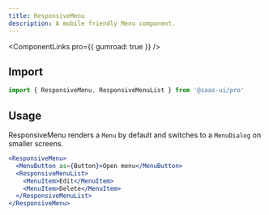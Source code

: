 ```yaml
---
title: ResponsiveMenu
description: A mobile friendly Menu component.
---
```


<ComponentLinks pro={{ gumroad: true }} />

## Import

```ts
import { ResponsiveMenu, ResponsiveMenuList } from '@saas-ui/pro'
```

## Usage

ResponsiveMenu renders a `Menu` by default and switches to a `MenuDialog` on smaller screens.

```jsx
<ResponsiveMenu>
  <MenuButton as={Button}>Open menu</MenuButton>
  <ResponsiveMenuList>
    <MenuItem>Edit</MenuItem>
    <MenuItem>Delete</MenuItem>
  </ResponsiveMenuList>
</ResponsiveMenu>
```
